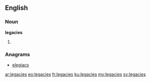 ==English==

===Noun===
'''legacies'''

# {{plural of|legacy}}

===Anagrams===
* [[elegiacs#English|elegiacs]]

[[ar:legacies]]
[[eo:legacies]]
[[fr:legacies]]
[[ku:legacies]]
[[my:legacies]]
[[sv:legacies]]